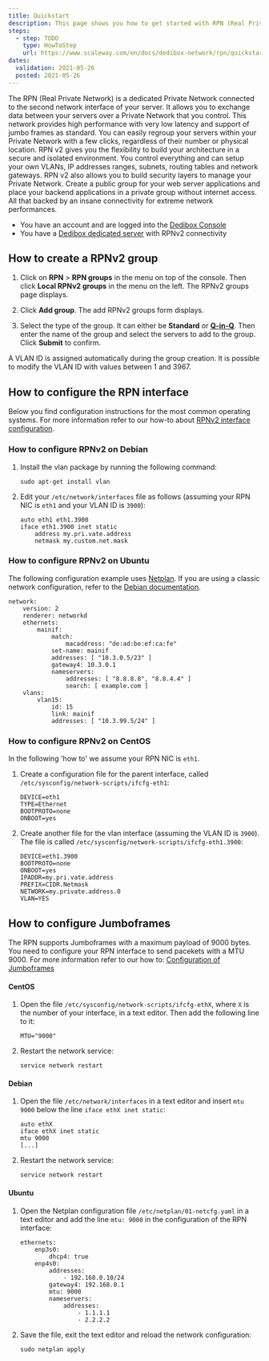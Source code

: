 ```yaml
---
title: Quickstart
description: This page shows you how to get started with RPN (Real Private Network)
steps:
  - step: TODO
    type: HowToStep
    url: https://www.scaleway.com/en/docs/dedibox-network/rpn/quickstart
dates:
  validation: 2021-05-26
  posted: 2021-05-26
---
```


The RPN (Real Private Network) is a dedicated Private Network connected to the second network interface of your server.  It allows you to exchange data between your servers over a Private Network that you control.
This network provides high performance with very low latency and support of jumbo frames as standard. You can easily regroup your servers within your Private Network with a few clicks, regardless of their number or physical location. RPN v2 gives you the flexibility to build your architecture in a secure and isolated environment. You control everything and can setup your own VLANs, IP addresses ranges, subnets, routing tables and network gateways.
RPN v2 also allows you to build security layers to manage your Private Network. Create a public group for your web server applications and place your backend applications in a private group without internet access. All that backed by an insane connectivity for extreme network performances.

<Message type="requirement">

  - You have an account and are logged into the [Dedibox Console](https://console.online.net)
  - You have a [Dedibox dedicated server](https://www.scaleway.com/en/dedibox) with RPNv2 connectivity

</Message>

## How to create a RPNv2 group

1. Click on **RPN** > **RPN groups** in the menu on top of the console. Then click **Local RPNv2 groups** in the menu on the left. The RPNv2 groups page displays.

2. Click **Add group**. The add RPNv2 groups form displays. 

3. Select the type of the group. It can either be **Standard** or **[Q-in-Q](/dedibox-network/rpn/concepts/#q-in-q-mode)**. Then enter the name of the group and select the servers to add to the group. Click **Submit** to confirm.

<Message type="note">

  A VLAN ID is assigned automatically during the group creation. It is possible to modify the VLAN ID with values between 1 and 3967.

</Message>

## How to configure the RPN interface

Below you find configuration instructions for the most common operating systems. For more information refer to our how-to about [RPNv2 interface configuration](/dedibox-network/rpn/how-to/configure-rpnv2/).

### How to configure RPNv2 on Debian

1. Install the vlan package by running the following command: 

    ```
    sudo apt-get install vlan
    ```

2. Edit your `/etc/network/interfaces` file as follows (assuming your RPN NIC is `eth1` and your VLAN ID is `3900`):

    ```
    auto eth1 eth1.3900
    iface eth1.3900 inet static
        address my.pri.vate.address
        netmask my.custom.net.mask
    ```

### How to configure RPNv2 on Ubuntu

<Message type="note">

The following configuration example uses [Netplan](https://netplan.io/). If you are using a classic network configuration, refer to the [Debian documentation](https://www.debian.org/doc/). 

</Message>

```
network:
    version: 2
    renderer: networkd
    ethernets:
        mainif:
            match:
                macaddress: "de:ad:be:ef:ca:fe"
            set-name: mainif
            addresses: [ "10.3.0.5/23" ]
            gateway4: 10.3.0.1
            nameservers:
                addresses: [ "8.8.8.8", "8.8.4.4" ]
                search: [ example.com ]
    vlans:
        vlan15:
            id: 15
            link: mainif
            addresses: [ "10.3.99.5/24" ]
```

### How to configure RPNv2 on CentOS

In the following 'how to' we assume your RPN NIC is `eth1`.

1. Create a configuration file for the parent interface, called `/etc/sysconfig/network-scripts/ifcfg-eth1`:

    ```
    DEVICE=eth1
    TYPE=Ethernet
    BOOTPROTO=none
    ONBOOT=yes
    ```

2. Create another file for the vlan interface (assuming the VLAN ID is `3900`). The file is called `/etc/sysconfig/network-scripts/ifcfg-eth1.3900`:

    ```
    DEVICE=eth1.3900
    BOOTPROTO=none
    ONBOOT=yes
    IPADDR=my.pri.vate.address
    PREFIX=CIDR.Netmask
    NETWORK=my.private.address.0
    VLAN=YES
    ```

## How to configure Jumboframes

The RPN supports Jumboframes with a maximum payload of 9000 bytes. You need to configure your RPN interface to send pacekets with a MTU 9000. For more information refer to our how to: [Configuration of Jumboframes](/dedibox-network/rpn/how-to/configure-jumboframes/)

#### CentOS

1. Open the file `/etc/sysconfig/network-scripts/ifcfg-ethX`, where `X` is the number of your interface, in a text editor. Then add the following line to it:

    ```
    MTU="9000"
    ```

2. Restart the network service:

    ```
    service network restart
    ``` 

#### Debian

1. Open the file `/etc/network/interfaces` in a text editor and insert `mtu 9000` below the line `iface ethX inet static`:

    ```
    auto ethX
    iface ethX inet static
    mtu 9000
    [...]
    ``` 

2. Restart the network service:

    ```
    service network restart
    ```

#### Ubuntu

1. Open the Netplan configuration file `/etc/netplan/01-netcfg.yaml` in a text editor and add the line `mtu: 9000` in the configuration of the RPN interface:

    ```
    ethernets:
        enp3s0:
            dhcp4: true
        enp4s0:
            addresses:
                - 192.168.0.10/24
            gateway4: 192.168.0.1
            mtu: 9000
            nameservers:
                addresses:
                    - 1.1.1.1
                    - 2.2.2.2
    ```

2. Save the file, exit the text editor and reload the network configuration: 

    ```
    sudo netplan apply
    ```
